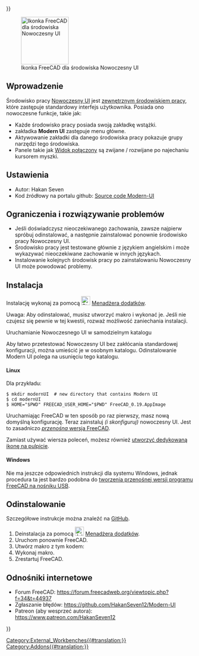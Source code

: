 <languages/>
{{UnfinishedDocu{{#translation:}}}}

[[Image:ModernUI_workbench_icon.svg|thumb|128px|Ikonka FreeCAD dla środowiska Nowoczesny UI]]

{{TOCright}}

<span id="Introduction"></span>
==Wprowadzenie==

Środowisko pracy [[ModernUI_Workbench/pl|Nowoczesny UI]] jest [[External_workbenches/pl|zewnętrznym środowiskiem pracy]], które zastępuje standardowy interfejs użytkownika. Posiada ono nowoczesne funkcje, takie jak:
* Każde środowisko pracy posiada swoją zakładkę wstążki.
* zakładka '''Modern UI'''  zastępuje menu główne.
* Aktywowanie zakładki dla danego środowiska pracy pokazuje grupy narzędzi tego środowiska.
* Panele takie jak [[Combo_view/pl|Widok połączony]] są zwijane / rozwijane po najechaniu kursorem myszki.

<span id="References"></span>
==Ustawienia==

* Autor: Hakan Seven
* Kod źródłowy na portalu github: [https://github.com/HakanSeven12/Modern-UI Source code Modern-UI]

<span id="Limitations_and_Troubleshooting"></span>
==Ograniczenia i rozwiązywanie problemów==

* Jeśli doświadczysz nieoczekiwanego zachowania, zawsze najpierw spróbuj odinstalować, a następnie zainstalować ponownie środowisko pracy Nowoczesny UI.
* Środowisko pracy jest testowane głównie z językiem angielskim i może wykazywać nieoczekiwane zachowanie w innych językach.
* Instalowanie kolejnych środowisk pracy po zainstalowaniu Nowoczesny UI może powodować problemy.

<span id="Install"></span>
==Instalacja==

Instalację wykonaj za pomocą [[Image:Std_AddonMgr.svg|24px|link=Std_AddonMgr]] [[Std_AddonMgr/pl|Menadżera dodatków]].

Uwaga: Aby odinstalować, musisz utworzyć makro i wykonać je. Jeśli nie czujesz się pewnie w tej kwestii, rozważ możliwość zaniechania instalacji.

<span id="Running_Modern_UI_in_a_self-contained_directory"></span>
Uruchamianie Nowoczesnego UI w samodzielnym katalogu

Aby łatwo przetestować Nowoczesny UI bez zakłócania standardowej konfiguracji, można umieścić je w osobnym katalogu. Odinstalowanie Modern UI polega na usunięciu tego katalogu. {{Version/pl|0.19}}

<span id="Linux"></span>
====Linux====

Dla przykładu:

<pre>
$ mkdir modernUI  # new directory that contains Modern UI
$ cd modernUI
$ HOME="$PWD" FREECAD_USER_HOME="$PWD" FreeCAD_0.19.AppImage
</pre>

Uruchamiając FreeCAD w ten sposób po raz pierwszy, masz nową domyślną konfigurację. Teraz zainstaluj ''(i skonfiguruj)'' nowoczesny UI. Jest to zasadniczo [[Download/pl#Uwagi_dla_u.C5.BCytkownik.C3.B3w_systemu_GNU.2FLinux|''przenośna'' wersja FreeCAD]].

Zamiast używać wiersza poleceń, możesz również [[Start_up_and_Configuration/pl#Uruchamianie_programu_FreeCAD_z_pulpitu|utworzyć dedykowaną ikonę na pulpicie]].

<span id="Windows"></span>
====Windows====

Nie ma jeszcze odpowiednich instrukcji dla systemu Windows, jednak procedura ta jest bardzo podobna do [[Start_up_and_Configuration/pl#Uruchamianie_programu_FreeCAD_z_no.C5.9Bnika_USB|tworzenia przenośnej wersji programu FreeCAD na nośniku USB]].

<span id="Uninstall"></span>
==Odinstalowanie==

Szczegółowe instrukcje można znaleźć na [https://github.com/HakanSeven12/Modern-UI#uninstallation GitHub].

# Deinstalacja za pomocą [[Image:AddonManager.svg|24px|link=Std_AddonMgr/pl]] [[Std_AddonMgr/pl|Menadżera dodatków]].
# Uruchom ponownie FreeCAD.
# Utwórz makro z tym kodem:{{Code|code=
from PySide2 import QtCore, QtGui, QtWidgets
mw = FreeCADGui.getMainWindow()
mw.menuBar().show()
 
WBList = FreeCADGui.listWorkbenches()
for WB in WBList:
    FreeCADGui.activateWorkbench(WB)
    for tb in mw.findChildren(QtWidgets.QToolBar):
        tb.show()
}}
# Wykonaj makro.
# Zrestartuj FreeCAD.

<span id="Links"></span>
==Odnośniki internetowe==

* Forum FreeCAD: https://forum.freecadweb.org/viewtopic.php?f=34&t=44937
* Zgłaszanie błędów: https://github.com/HakanSeven12/Modern-UI
* Patreon (aby wesprzeć autora): https://www.patreon.com/HakanSeven12


{{Userdocnavi{{#translation:}}}}
[[Category:External_Workbenches{{#translation:}}]]
[[Category:Addons{{#translation:}}]]